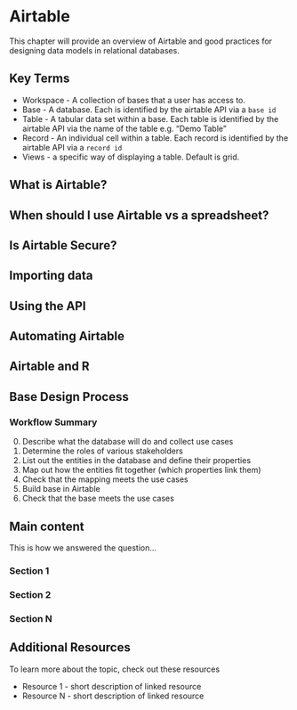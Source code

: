 # Airtable {#airtable}

This chapter will provide an overview of Airtable and good practices for designing data models in relational databases. 

## Key Terms

- Workspace - A collection of bases that a user has access to.
- Base - A database. Each is identified by the airtable API via a `base id` 
- Table - A tabular data set within a base. Each table is identified by the airtable API via the name of the table e.g. "Demo Table"
- Record - An individual cell within a table. Each record is identified by the airtable API via a `record id`
- Views - a specific way of displaying a table. Default is grid. 

## What is Airtable?

## When should I use Airtable vs a spreadsheet? 

## Is Airtable Secure?

## Importing data

## Using the API

## Automating Airtable

## Airtable and R

## Base Design Process

### Workflow Summary

0) Describe what the database will do and collect use cases
1) Determine the roles of various stakeholders
1) List out the entities in the database and define their properties
2) Map out how  the entities fit together (which properties link them)
3) Check that the mapping meets the use cases
4) Build base in Airtable
5) Check that the base meets the use cases

## Main content

This is how we answered the question...

### Section 1

### Section 2

### Section N

## Additional Resources

To learn more about the topic, check out these resources

- Resource 1 - short description of linked resource
- Resource N - short description of linked resource


